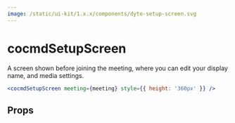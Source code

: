 ```yaml
---
image: /static/ui-kit/1.x.x/components/dyte-setup-screen.svg
---
```


# cocmdSetupScreen

A screen shown before joining the meeting, where you can edit your display name,
and media settings.

```jsx
<cocmdSetupScreen meeting={meeting} style={{ height: '360px' }} />
```

## Props

<PropsTable of="dyte-setup-screen" />
